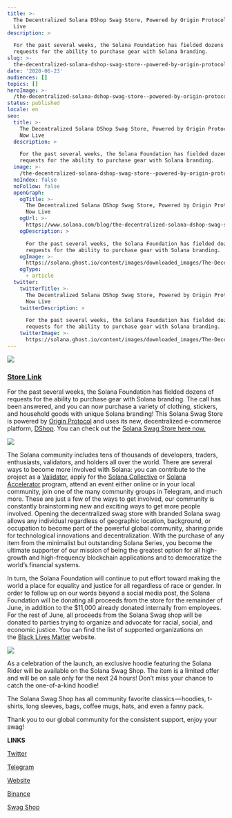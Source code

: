 ```yaml
---
title: >-
  The Decentralized Solana DShop Swag Store, Powered by Origin Protocol, is Now
  Live
description: >

  For the past several weeks, the Solana Foundation has fielded dozens of
  requests for the ability to purchase gear with Solana branding.
slug: >-
  the-decentralized-solana-dshop-swag-store--powered-by-origin-protocol--is-now-live
date: '2020-06-23'
audiences: []
topics: []
heroImage: >-
  /the-decentralized-solana-dshop-swag-store--powered-by-origin-protocol--is-now-live/7a5cad2942b34bc8b52a30246abd062f.png
status: published
locale: en
seo:
  title: >-
    The Decentralized Solana DShop Swag Store, Powered by Origin Protocol, is
    Now Live
  description: >

    For the past several weeks, the Solana Foundation has fielded dozens of
    requests for the ability to purchase gear with Solana branding.
  image: >-
    /the-decentralized-solana-dshop-swag-store--powered-by-origin-protocol--is-now-live/7a5cad2942b34bc8b52a30246abd062f.png
  noIndex: false
  noFollow: false
  openGraph:
    ogTitle: >-
      The Decentralized Solana DShop Swag Store, Powered by Origin Protocol, is
      Now Live
    ogUrl: >-
      https://www.solana.com/blog/the-decentralized-solana-dshop-swag-store--powered-by-origin-protocol--is-now-live
    ogDescription: >

      For the past several weeks, the Solana Foundation has fielded dozens of
      requests for the ability to purchase gear with Solana branding.
    ogImage: >-
      https://solana.ghost.io/content/images/downloaded_images/The-Decentralized-Solana-DShop-Swag-Store--Powered-by-Origin-Protocol--is-Now-Live/1-wQ-PNyde6cp9Zo9fREEV_w-1.png
    ogType:
      - article
  twitter:
    twitterTitle: >-
      The Decentralized Solana DShop Swag Store, Powered by Origin Protocol, is
      Now Live
    twitterDescription: >

      For the past several weeks, the Solana Foundation has fielded dozens of
      requests for the ability to purchase gear with Solana branding.
    twitterImage: >-
      https://solana.ghost.io/content/images/downloaded_images/The-Decentralized-Solana-DShop-Swag-Store--Powered-by-Origin-Protocol--is-Now-Live/1-wQ-PNyde6cp9Zo9fREEV_w-1.png
---
```


![](/the-decentralized-solana-dshop-swag-store--powered-by-origin-protocol--is-now-live/image-1.jpg)

### [**Store Link**](https://store.solana.com/?ref=solana.ghost.io#/)

For the past several weeks, the Solana Foundation has fielded dozens of requests for the ability to purchase gear with Solana branding. The call has been answered, and you can now purchase a variety of clothing, stickers, and household goods with unique Solana branding! This Solana Swag Store is powered by [Origin Protocol](https://www.originprotocol.com/en?ref=solana.ghost.io) and uses its new, decentralized e-commerce platform, [DShop](https://www.originprotocol.com/en/product?ref=solana.ghost.io). You can check out the [Solana Swag Store here now.](https://store.solana.com/?ref=solana.ghost.io#/)

![](/the-decentralized-solana-dshop-swag-store--powered-by-origin-protocol--is-now-live/image-2.jpg)

The Solana community includes tens of thousands of developers, traders, enthusiasts, validators, and holders all over the world. There are several ways to become more involved with Solana: you can contribute to the project as a [Validator](https://solana.com/validators?ref=solana.ghost.io), apply for the [Solana Collective](https://solana.com/collective?ref=solana.ghost.io) or [Solana Accelerator](https://solana.com/accelerator?ref=solana.ghost.io) program, attend an event either online or in your local community, join one of the many community groups in Telegram, and much more. These are just a few of the ways to get involved, our community is constantly brainstorming new and exciting ways to get more people involved. Opening the decentralized swag store with branded Solana swag allows any individual regardless of geographic location, background, or occupation to become part of the powerful global community, sharing pride for technological innovations and decentralization. With the purchase of any item from the minimalist but outstanding Solana Series, you become the ultimate supporter of our mission of being the greatest option for all high-growth and high-frequency blockchain applications and to democratize the world’s financial systems.

In turn, the Solana Foundation will continue to put effort toward making the world a place for equality and justice for all regardless of race or gender. In order to follow up on our words beyond a social media post, the Solana Foundation will be donating all proceeds from the store for the remainder of June, in addition to the $11,000 already donated internally from employees. For the rest of June, all proceeds from the Solana Swag shop will be donated to parties trying to organize and advocate for racial, social, and economic justice. You can find the list of supported organizations on the [Black Lives Matter](https://blacklivesmatter.com/partners/?ref=solana.ghost.io) website.

![](/the-decentralized-solana-dshop-swag-store--powered-by-origin-protocol--is-now-live/image-3.jpg)

As a celebration of the launch, an exclusive hoodie featuring the Solana Rider will be available on the Solana Swag Shop. The item is a limited offer and will be on sale only for the next 24 hours! Don’t miss your chance to catch the one-of-a-kind hoodie!

The Solana Swag Shop has all community favorite classics — hoodies, t-shirts, long sleeves, bags, coffee mugs, hats, and even a fanny pack.

Thank you to our global community for the consistent support, enjoy your swag!

**LINKS**

[Twitter](https://twitter.com/solana?ref=solana.ghost.io)

[Telegram](https://t.me/solanaio?ref=solana.ghost.io)

[Website](http://solana.com/?ref=solana.ghost.io)

[Binance](https://www.binance.com/en/trade/SOL_BTC?ref=solana.ghost.io)

[Swag Shop](http://store.solana.com/?ref=solana.ghost.io)
